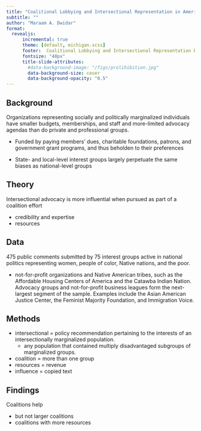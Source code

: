 ```yaml
---
title: "Coalitional Lobbying and Intersectional Representation in American Rulemaking"
subtitle: ""
author: "Maraam A. Dwidar"
format: 
  revealjs:
      incremental: true  
      theme: [default, michigan.scss]
      footer:  Coalitional Lobbying and Intersectional Representation by Maraam A. Dwidar
      fontsize: "40px"
      title-slide-attributes:
        #data-background-image: "/figs/prolihibition.jpg"
        data-background-size: cover
        data-background-opacity: "0.5"
---
```



## Background

Organizations representing socially and politically marginalized individuals have smaller budgets, memberships, and staff and more-limited advocacy agendas than do private and professional groups.

- Funded by paying members’ dues, charitable foundations, patrons, and government grant programs, and thus beholden to their preferences

- State- and local-level interest groups largely perpetuate the same biases as national-level groups

## Theory 

Intersectional advocacy is more influential when pursued as part of a coalition effort

- credibility and expertise 
- resources

## Data

475 public comments submitted by 75 interest groups active in national politics representing women, people of color, Native nations, and the poor.

- not-for-profit organizations and Native American tribes, such as the Affordable Housing Centers of America and the Catawba Indian Nation. Advocacy groups and not-for-profit business leagues form the next-largest segment of the sample. Examples include the Asian American Justice Center, the Feminist Majority Foundation, and Immigration Voice.

## Methods 

- intersectional = policy recommendation pertaining to the interests of an intersectionally marginalized population.
  - any population that contained multiply disadvantaged subgroups of marginalized groups.
- coalition = more than one group
- resources = revenue 
- influence = copied text

## Findings


Coalitions help

  - but not larger coalitions 
  - coalitions with more resources
